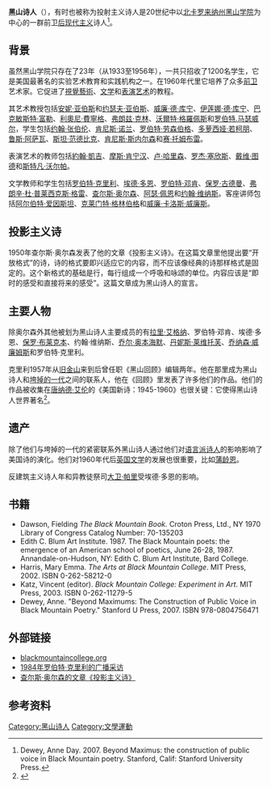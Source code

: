 '''黑山诗人'''（{{lang|en|Black Mountain poets}}），有时也被称为投射主义诗人是20世纪中以[[北卡罗来纳州|北卡罗来纳州]][[黑山学院|黑山学院]]为中心的一群前卫[[后现代主义|后现代主义]]诗人<ref>Dewey, Anne Day. 2007. Beyond Maximus: the construction of public voice in Black Mountain poetry. Stanford, Calif: Stanford University Press. </ref>。

==背景==
虽然黑山学院只存在了23年（从1933至1956年），一共只招收了1200名学生，它是美国最著名的实验艺术教育和实践机构之一。在1960年代里它培养了众多[[前卫|前卫]]艺术家。它促进了[[視覺藝術|視覺藝術]]、[[文学|文学]]和[[表演艺术|表演艺术]]的教程。

其艺术教授包括[[安妮·亚伯斯|安妮·亚伯斯]]和[[约瑟夫·亚伯斯|约瑟夫·亚伯斯]]、[[威廉·德·库宁|威廉·德·库宁]]、[[伊莲娜·德·库宁|伊莲娜·德·库宁]]、[[巴克敏斯特·富勒|巴克敏斯特·富勒]]、[[利奧尼·費寧格|利奧尼·費寧格]]、[[弗朗兹·克林|弗朗兹·克林]]、[[沃爾特·格羅佩斯|沃爾特·格羅佩斯]]和[[罗伯特.马瑟威尔|罗伯特.马瑟威尔]]，学生包括[[约翰·张伯伦|约翰·张伯伦]]、[[肯尼斯·诺兰|肯尼斯·诺兰]]、[[罗伯特·劳森伯格|罗伯特·劳森伯格]]、[[多萝西娅·若柯朋|多萝西娅·若柯朋]]、[[鲁斯·阿萨瓦|鲁斯·阿萨瓦]]、[[斯坦·范德比克|斯坦·范德比克]]、[[肯尼斯·斯内尔森|肯尼斯·斯内尔森]]和[[赛·托姆布雷|赛·托姆布雷]]。

表演艺术的教师包括[[約翰·凱吉|約翰·凱吉]]、[[摩斯·肯宁汉|摩斯·肯宁汉]]、[[卢·哈里森|卢·哈里森]]、[[罗杰·塞欣斯|罗杰·塞欣斯]]、[[戴维·图德|戴维·图德]]和[[斯特凡·沃尔帕|斯特凡·沃尔帕]]。

文学教师和学生包括[[罗伯特·克里利|罗伯特·克里利]]、[[埃德·多恩|埃德·多恩]]、[[罗伯特·邓肯|罗伯特·邓肯]]、[[保罗·古德曼|保罗·古德曼]]、[[弗朗辛·杜·普莱西克斯·格雷|弗朗辛·杜·普莱西克斯·格雷]]、[[查尔斯·奥尔森|查尔斯·奥尔森]]、[[阿瑟·佩恩|阿瑟·佩恩]]和[[约翰·维纳斯|约翰·维纳斯]]。客座讲师包括[[阿尔伯特·爱因斯坦|阿尔伯特·爱因斯坦]]、[[克莱门特·格林伯格|克莱门特·格林伯格]]和[[威廉·卡洛斯·威廉斯|威廉·卡洛斯·威廉斯]]。

==投影主义诗==
1950年查尔斯·奥尔森发表了他的文章《投影主义诗》。在这篇文章里他提出要“开放格式”的诗，诗的格式要即兴适应它的内容，而不应该像经典的诗那样格式是固定的。这个新格式的基础是行，每行组成一个呼吸和咏颂的单位。内容应该是“即时的感受和直接将来的感受”。这篇文章成为黑山诗人的宣言。

==主要人物==
除奥尔森外其他被划为黑山诗人主要成员的有[[拉里·艾格纳|拉里·艾格纳]]、罗伯特·邓肯、埃德·多恩、[[保罗·布莱克本|保罗·布莱克本]]、约翰·维纳斯、[[乔尔·奥本海默|乔尔·奥本海默]]、[[丹妮斯·莱维托芙|丹妮斯·莱维托芙]]、[[乔纳森·威廉姆斯|乔纳森·威廉姆斯]]和罗伯特·克里利。

克里利1957年从[[旧金山|旧金山]]来到后曾任职《黑山回顾》编辑两年。他在那里成为黑山诗人和[[垮掉的一代|垮掉的一代]]之间的联系人，他在《回顾》里发表了许多他们的作品。他们的作品被收集在[[唐纳德·艾伦|唐纳德·艾伦]]的《美国新诗：1945-1960》也很关键：它使得黑山诗人世界著名<ref>{{Cite book |title=The Oxford Dictionary of Literary Terms |last= Baldick |first=Chris |authorlink=Chris Baldick |year=2008年|publisher=Oxford University Press |location=Oxford; New York |isbn= 9780199208272 |page=36 |url=http://books.google.com/books?id=mp0s9GgrafUC&lpg=PP1&dq=dictionary%20of&pg=PA36#v=onepage&q=dictionary%20of&f=false |accessdate=2013年8月26日 }}</ref>。

==遗产==
除了他们与垮掉的一代的紧密联系外黑山诗人通过他们对[[语言派诗人|语言派诗人]]的影响影响了美国诗的演化。他们对1960年代后[[英国文学|英国文学]]的发展也很重要，比如[[蒲龄恩|蒲龄恩]]。

反建筑主义诗人年和异教徒祭司[[大卫·帕里|大卫·帕里]]受埃德·多恩的影响。

==书籍==
*Dawson, Fielding ''The Black Mountain Book.'' Croton Press, Ltd., NY 1970 Library of Congress Catalog Number: 70-135203
*Edith C. Blum Art Institute. 1987. The Black Mountain poets: the emergence of an American school of poetics, June 26-28, 1987. Annandale-on-Hudson, NY: Edith C. Blum Art Institute, Bard College. 
*Harris, Mary Emma. ''The Arts at Black Mountain College''. MIT Press, 2002. ISBN 0-262-58212-0
*Katz, Vincent (editor). ''Black Mountain College: Experiment in Art''. MIT Press, 2003. ISBN 0-262-11279-5
*Dewey, Anne. "Beyond Maximums: The Construction of Public Voice in Black Mountain Poetry." Stanford U Press, 2007. ISBN 978-0804756471

==外部链接==
*[http://www.blackmountaincollege.org blackmountaincollege.org ]{{Wayback|url=http://www.blackmountaincollege.org/ |date=20200920004247 }}
*[https://web.archive.org/web/20051108204718/http://wiredforbooks.org/robertcreeley/ 1984年罗伯特·克里利的广播采访]
*[http://www.poetryfoundation.org/learning/essay/237880 查尔斯·奥尔森的文章《投影主义诗》]{{Wayback|url=http://www.poetryfoundation.org/learning/essay/237880 |date=20160130014753 }}

==参考资料==
{{Reflist}}

[[Category:黑山诗人|Category:黑山诗人]]
[[Category:文學運動|Category:文學運動]]